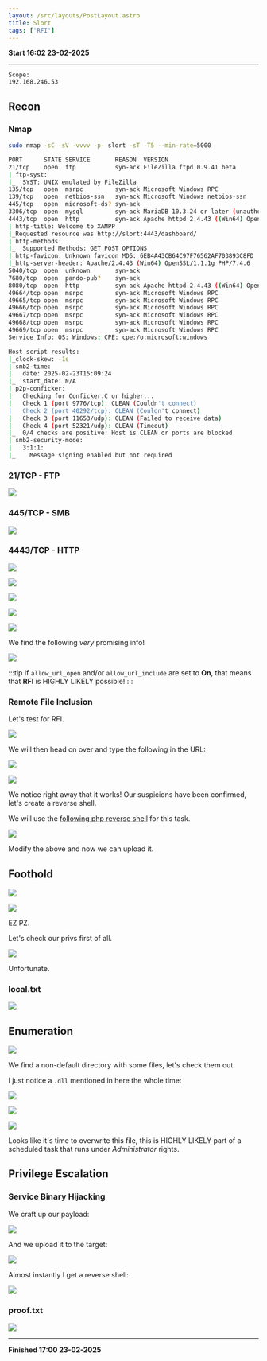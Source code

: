 ```yaml
---
layout: /src/layouts/PostLayout.astro
title: Slort
tags: ["RFI"]
---
```

**Start 16:02 23-02-2025**

---
```
Scope:
192.168.246.53
```
## Recon

### Nmap

```bash
sudo nmap -sC -sV -vvvv -p- slort -sT -T5 --min-rate=5000

PORT      STATE SERVICE       REASON  VERSION
21/tcp    open  ftp           syn-ack FileZilla ftpd 0.9.41 beta
| ftp-syst: 
|_  SYST: UNIX emulated by FileZilla
135/tcp   open  msrpc         syn-ack Microsoft Windows RPC
139/tcp   open  netbios-ssn   syn-ack Microsoft Windows netbios-ssn
445/tcp   open  microsoft-ds? syn-ack
3306/tcp  open  mysql         syn-ack MariaDB 10.3.24 or later (unauthorized)
4443/tcp  open  http          syn-ack Apache httpd 2.4.43 ((Win64) OpenSSL/1.1.1g PHP/7.4.6)
| http-title: Welcome to XAMPP
|_Requested resource was http://slort:4443/dashboard/
| http-methods: 
|_  Supported Methods: GET POST OPTIONS
|_http-favicon: Unknown favicon MD5: 6EB4A43CB64C97F76562AF703893C8FD
|_http-server-header: Apache/2.4.43 (Win64) OpenSSL/1.1.1g PHP/7.4.6
5040/tcp  open  unknown       syn-ack
7680/tcp  open  pando-pub?    syn-ack
8080/tcp  open  http          syn-ack Apache httpd 2.4.43 ((Win64) OpenSSL/1.1.1g PHP/7.4.6)
49664/tcp open  msrpc         syn-ack Microsoft Windows RPC
49665/tcp open  msrpc         syn-ack Microsoft Windows RPC
49666/tcp open  msrpc         syn-ack Microsoft Windows RPC
49667/tcp open  msrpc         syn-ack Microsoft Windows RPC
49668/tcp open  msrpc         syn-ack Microsoft Windows RPC
49669/tcp open  msrpc         syn-ack Microsoft Windows RPC
Service Info: OS: Windows; CPE: cpe:/o:microsoft:windows

Host script results:
|_clock-skew: -1s
| smb2-time: 
|   date: 2025-02-23T15:09:24
|_  start_date: N/A
| p2p-conficker: 
|   Checking for Conficker.C or higher...
|   Check 1 (port 9776/tcp): CLEAN (Couldn't connect)
|   Check 2 (port 40292/tcp): CLEAN (Couldn't connect)
|   Check 3 (port 11653/udp): CLEAN (Failed to receive data)
|   Check 4 (port 52321/udp): CLEAN (Timeout)
|_  0/4 checks are positive: Host is CLEAN or ports are blocked
| smb2-security-mode: 
|   3:1:1: 
|_    Message signing enabled but not required
```


### 21/TCP - FTP

![](../../../assets/b88b70bba9234117db20e7bfa50bef07.png)


### 445/TCP - SMB

![](../../../assets/d2e7c67748457749a3a2eb5ea6918b56.png)


### 4443/TCP - HTTP

![](../../../assets/04a370a5d35639dab0bc42fd1164f1a3.png)

![](../../../assets/28fb765bd8faf37c4a301cfaceb729e1.png)

![](../../../assets/67a8d8c74fac1d690456fe88e822da50.png)

![](../../../assets/753e58dab7800947265074f945c4ecf3.png)

![](../../../assets/5fd72787f597f218347c83e6b6b10908.png)

We find the following *very* promising info!

![](../../../assets/bee346667993d84766df4a59ddd363fa.png)

:::tip
If `allow_url_open` and/or `allow_url_include` are set to **On**, that means that **RFI** is HIGHLY LIKELY possible!
:::

### Remote File Inclusion

Let's test for RFI.

![](../../../assets/6a1119a82c768c20872017e0cb4e015e.png)

We will then head on over and type the following in the URL:

![](../../../assets/38eadb8b42b0932330daa261f5048aff.png)

![](../../../assets/c51be75d7ae8eabe97375b95bfc3d882.png)

We notice right away that it works! Our suspicions have been confirmed, let's create a reverse shell.

We will use the [following php reverse shell](https://github.com/ivan-sincek/php-reverse-shell/blob/master/src/reverse/php_reverse_shell.php?ref=benheater.com) for this task.

![](../../../assets/c3dba4e906fc604ce886edd17c5e9c0a.png)

Modify the above and now we can upload it.


## Foothold

![](../../../assets/d5b2b5183bca022073c8aa3bfed1d778.png)

![](../../../assets/aa784573c781100b468ba5977b14d6c4.png)

EZ PZ.

Let's check our privs first of all.

![](../../../assets/5aa7b17fa20bbca0e858917de8c45dbc.png)

Unfortunate.


### local.txt

![](../../../assets/f5150343d80e5c005c47f2120a7f1fc4.png)


## Enumeration

![](../../../assets/cb835be9d681b3d603dc21aaecec7a5c.png)

We find a non-default directory with some files, let's check them out.

I just notice a `.dll` mentioned in here the whole time:

![](../../../assets/856492a6465b573db423eb7fa413d6c7.png)

![](../../../assets/a535cae361cb58f003fcc78285440fb9.png)

![](../../../assets/223679631fe1784d206455eb44ee392e.png)

Looks like it's time to overwrite this file, this is HIGHLY LIKELY part of a scheduled task that runs under *Administrator* rights.


## Privilege Escalation

### Service Binary Hijacking

We craft up our payload:

![](../../../assets/e3c6ce8099306392c97b23fe4d4e32b8.png)

And we upload it to the target:

![](../../../assets/8a32c66db1b20cefd48b5dfd2ad75aca.png)

Almost instantly I get a reverse shell:

![](../../../assets/55e465ca4da4abd9dd56da83a4e0334c.png)


### proof.txt

![](../../../assets/66bb18f1c9e7b53be71ce3edda4e0e02.png)

---

**Finished 17:00 23-02-2025**

[^Links]: [[OSCP Prep]]
